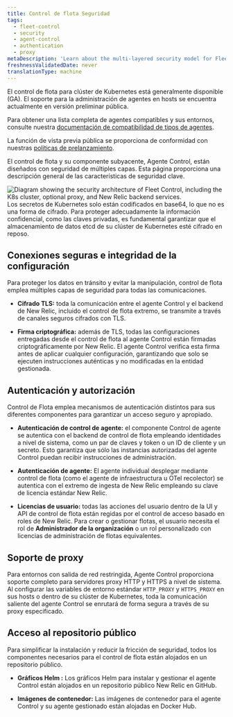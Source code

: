 ```yaml
---
title: Control de flota Seguridad
tags:
  - fleet-control
  - security
  - agent-control
  - authentication
  - proxy
metaDescription: 'Learn about the multi-layered security model for Fleet Control and Agent Control, including authentication, encryption, proxy support, and configuration signing.'
freshnessValidatedDate: never
translationType: machine
---
```


<Callout title="característica Disponibilidad">
  El control de flota para clúster de Kubernetes está generalmente disponible (GA). El soporte para la administración de agentes en hosts se encuentra actualmente en versión preliminar pública.

  Para obtener una lista completa de agentes compatibles y sus entornos, consulte nuestra [documentación de compatibilidad de tipos de agentes](/docs/new-relic-control/agent-control/agent-types).

  La función de vista previa pública se proporciona de conformidad con nuestras [políticas de prelanzamiento](/docs/licenses/license-information/referenced-policies/new-relic-pre-release-policy).
</Callout>

El control de flota y su componente subyacente, Agente Control, están diseñados con seguridad de múltiples capas. Esta página proporciona una descripción general de las características de seguridad clave.

<img title="Fleet Control security architecture" alt="Diagram showing the security architecture of Fleet Control, including the K8s cluster, optional proxy, and New Relic backend services." src="/images/fleet-control-security-diagram.webp" />

<Callout title="Importante: Protección de datos en reposo">
  Los secretos de Kubernetes solo están codificados en base64, lo que no es una forma de cifrado. Para proteger adecuadamente la información confidencial, como las claves privadas, es fundamental garantizar que el almacenamiento de datos etcd de su clúster de Kubernetes esté cifrado en reposo.
</Callout>

## Conexiones seguras e integridad de la configuración

Para proteger los datos en tránsito y evitar la manipulación, control de flota emplea múltiples capas de seguridad para todas las comunicaciones.

* **Cifrado TLS:** toda la comunicación entre el agente Control y el backend de New Relic, incluido el control de flota extremo, se transmite a través de canales seguros cifrados con TLS.

* **Firma criptográfica:** además de TLS, todas las configuraciones entregadas desde el control de flota al agente Control están firmadas criptográficamente por New Relic. El agente Control verifica esta firma antes de aplicar cualquier configuración, garantizando que solo se ejecuten instrucciones auténticas y no modificadas en la entidad gestionada.

## Autenticación y autorización

Control de Flota emplea mecanismos de autenticación distintos para sus diferentes componentes para garantizar un acceso seguro y apropiado.

* **Autenticación de control de agente:** el componente Control de agente se autentica con el backend de control de flota empleando identidades a nivel de sistema, como un par de claves y token o un ID de cliente y un secreto. Esto garantiza que sólo las instancias autorizadas del agente Control puedan recibir instrucciones de administración.

* **Autenticación de agente:** El agente individual desplegar mediante control de flota (como el agente de infraestructura u OTel recolector) se autentica con el extremo de ingesta de New Relic empleando su clave de licencia estándar New Relic.

* **Licencias de usuario:** todas las acciones del usuario dentro de la UI y API de control de flota están regidas por el control de acceso basado en roles de New Relic. Para crear o gestionar flotas, el usuario necesita el rol de **Administrador de la organización** o un rol personalizado con licencias de administración de flotas equivalentes.

## Soporte de proxy

Para entornos con salida de red restringida, Agente Control proporciona soporte completo para servidores proxy HTTP y HTTPS a nivel de sistema. Al configurar las variables de entorno estándar `HTTP_PROXY` y `HTTPS_PROXY` en sus hosts o dentro de su clúster de Kubernetes, toda la comunicación saliente del agente Control se enrutará de forma segura a través de su proxy especificado.

## Acceso al repositorio público

Para simplificar la instalación y reducir la fricción de seguridad, todos los componentes necesarios para el control de flota están alojados en un repositorio público.

* **Gráficos Helm :** Los gráficos Helm para instalar y gestionar el agente Control están alojados en un repositorio público New Relic en GitHub.

* **Imágenes de contenedor:** Las imágenes de contenedor para el agente Control y su agente gestionado están alojadas en Docker Hub.